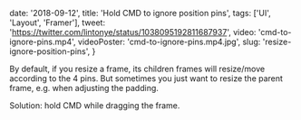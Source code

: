 
  date: '2018-09-12',
  title: 'Hold CMD to ignore position pins',
  tags: ['UI', 'Layout', 'Framer'],
  tweet: 'https://twitter.com/lintonye/status/1038095192811687937',
  video: 'cmd-to-ignore-pins.mp4',
  videoPoster: 'cmd-to-ignore-pins.mp4.jpg',
  slug: 'resize-ignore-position-pins',
}


By default, if you resize a frame, its children frames will resize/move according to the 4 pins. But sometimes you just want to resize the parent frame, e.g. when adjusting the padding.

Solution: hold CMD while dragging the frame.
